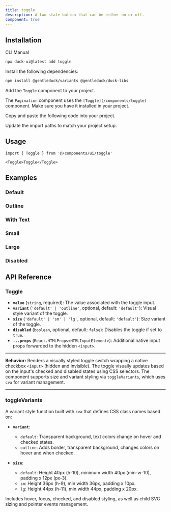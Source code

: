 ```yaml
---
title: toggle
description: A two-state button that can be either on or off.
component: true
---
```


<ComponentPreview
  name="toggle-1"
  description="A toggle component."
/>

## Installation

<Tabs defaultValue="cli">

<TabsList>
  <TabsTrigger value="cli">CLI</TabsTrigger>
  <TabsTrigger value="manual">Manual</TabsTrigger>
</TabsList>
<TabsContent value="cli">

```bash
npx duck-ui@latest add toggle
```

</TabsContent>

<TabsContent value="manual">

<Steps>

<Step>Install the following dependencies:</Step>

```bash
npm install @gentleduck/variants @gentleduck/duck-libs
```

<Step>Add the `Toggle` component to your project.</Step>

The `Pagination` component uses the `[Toggle](/components/toggle)` component. Make sure you have it installed in your project.

<Step>Copy and paste the following code into your project.</Step>

<ComponentSource name="toggle" />

<Step>Update the import paths to match your project setup.</Step>

</Steps>

</TabsContent>

</Tabs>

## Usage

```tsx
import { Toggle } from '@/components/ui/toggle'
```

```tsx
<Toggle>Toggle</Toggle>
```

## Examples

### Default

<ComponentPreview
  name="toggle-2"
  description="A toggle component."
/>

### Outline

<ComponentPreview
  name="toggle-3"
  description="A toggle component using the outline variant."
/>

### With Text

<ComponentPreview
  name="toggle-4"
  description="A toggle component with text."
/>

### Small

<ComponentPreview
  name="toggle-5"
  description="A small toggle component."
/>

### Large

<ComponentPreview
  name="toggle-6"
  description="A large toggle component."
/>

### Disabled

<ComponentPreview
  name="toggle-7"
  description="A disabled toggle component."
/>

## API Reference

### **Toggle**

* **`value`** (`string`, required): The value associated with the toggle input.
* **`variant`** (`'default' | 'outline'`, optional, default: `'default'`): Visual style variant of the toggle.
* **`size`** (`'default' | 'sm' | 'lg'`, optional, default: `'default'`): Size variant of the toggle.
* **`disabled`** (`boolean`, optional, default: `false`): Disables the toggle if set to `true`.
* **`...props`** (`React.HTMLProps<HTMLInputElement>`): Additional native input props forwarded to the hidden `<input>`.

---

**Behavior:**
Renders a visually styled toggle switch wrapping a native checkbox `<input>` (hidden and invisible). The toggle visually updates based on the input's checked and disabled states using CSS selectors. The component supports size and variant styling via `toggleVariants`, which uses `cva` for variant management.

---

### **toggleVariants**

A variant style function built with `cva` that defines CSS class names based on:

* **`variant`**:

  * `default`: Transparent background, text colors change on hover and checked states.
  * `outline`: Adds border, transparent background, changes colors on hover and when checked.

* **`size`**:

  * `default`: Height 40px (h-10), minimum width 40px (min-w-10), padding x 12px (px-3).
  * `sm`: Height 36px (h-9), min width 36px, padding x 10px.
  * `lg`: Height 44px (h-11), min width 44px, padding x 20px.

Includes hover, focus, checked, and disabled styling, as well as child SVG sizing and pointer events management.
